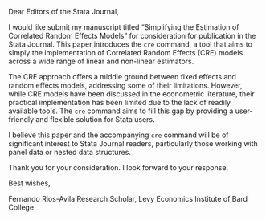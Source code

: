 Dear Editors of the Stata Journal,

I would like submit my manuscript titled "Simplifying the Estimation of Correlated Random Effects Models" for consideration for publication in the Stata Journal. This paper introduces the `cre` command, a tool that aims to simply the implementation of Correlated Random Effects (CRE) models across a wide range of linear and non-linear estimators.

The CRE approach offers a middle ground between fixed effects and random effects models, addressing some of their limitations. However, while CRE models have been discussed in the econometric literature, their practical implementation has been limited due to the lack of readily available tools. The `cre` command aims to fill this gap by providing a user-friendly and flexible solution for Stata users.

I believe this paper and the accompanying `cre` command will be of significant interest to Stata Journal readers, particularly those working with panel data or nested data structures.

Thank you for your consideration. I look forward to your response.

Best wishes,

Fernando Rios-Avila
Research Scholar, 
Levy Economics Institute of Bard College